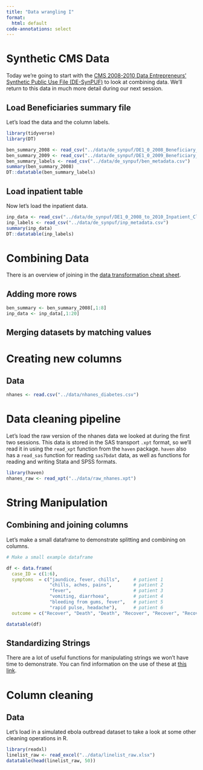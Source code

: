 ```yaml
---
title: "Data wrangling I"
format: 
  html: default
code-annotations: select
---
```


# Synthetic CMS Data

Today we're going to start with the [CMS 2008-2010 Data Entrepreneurs’ Synthetic Public Use File (DE-SynPUF)](https://www.cms.gov/data-research/statistics-trends-and-reports/medicare-claims-synthetic-public-use-files/cms-2008-2010-data-entrepreneurs-synthetic-public-use-file-de-synpuf) to look at combining data. We'll return to this data in much more detail during our next session. 

## Load Beneficiaries summary file

Let's load the data and the column labels.

```r
library(tidyverse)
library(DT)

ben_summary_2008 <- read_csv("../data/de_synpuf/DE1_0_2008_Beneficiary_Summary_File_Sample_1.csv")
ben_summary_2009 <- read_csv("../data/de_synpuf/DE1_0_2009_Beneficiary_Summary_File_Sample_1.csv")
ben_summary_labels <- read_csv("../data/de_synpuf/ben_metadata.csv")
summary(ben_summary_2008)
DT::datatable(ben_summary_labels)
```

## Load inpatient table

Now let's load the inpatient data. 

```r
inp_data <- read_csv("../data/de_synpuf/DE1_0_2008_to_2010_Inpatient_Claims_Sample_1.csv")
inp_labels <- read_csv("../data/de_synpuf/inp_metadata.csv")
summary(inp_data)
DT::datatable(inp_labels)
```

# Combining Data

There is an overview of joining in the [data transformation cheat sheet](https://github.com/rstudio/cheatsheets/raw/master/data-transformation.pdf).

## Adding more rows


```r
ben_summary <- ben_summary_2008[,1:8]
inp_data <- inp_data[,1:20]
```

## Merging datasets by matching values


# Creating new columns

## Data

```r
nhanes <- read.csv("../data/nhanes_diabetes.csv")
```



# Data cleaning pipeline

Let's load the raw version of the nhanes data we looked at during the first two sessions. 
This data is stored in the SAS transport `.xpt` format, so we'll read it in using the `read_xpt` function from the `haven` package. `haven` also has a `read_sas` function for reading `sas7bdat` data, as well as functions for reading and writing Stata and SPSS formats. 

```r
library(haven)
nhanes_raw <- read_xpt("../data/raw_nhanes.xpt")

```


# String Manipulation


## Combining and joining columns

Let's make a small dataframe to demonstrate splitting and combining on columns. 

```r
# Make a small example dataframe

df <- data.frame(
  case_ID = c(1:6),
  symptoms  = c("jaundice, fever, chills",     # patient 1
                "chills, aches, pains",        # patient 2 
                "fever",                       # patient 3
                "vomiting, diarrhoea",         # patient 4
                "bleeding from gums, fever",   # patient 5
                "rapid pulse, headache"),      # patient 6
  outcome = c("Recover", "Death", "Death", "Recover", "Recover", "Recover"))

datatable(df)
```


## Standardizing Strings

There are a lot of useful functions for manipulating strings we won't have time to demonstrate. You can find information on the use of these at [this link](https://epirhandbook.com/en/characters-and-strings.html#clean-and-standardise).


# Column cleaning

## Data

Let's load in a simulated ebola outbread dataset to take a look at some other cleaning operations in R. 

```r
library(readxl)
linelist_raw <- read_excel("../data/linelist_raw.xlsx")
datatable(head(linelist_raw, 50))
```




